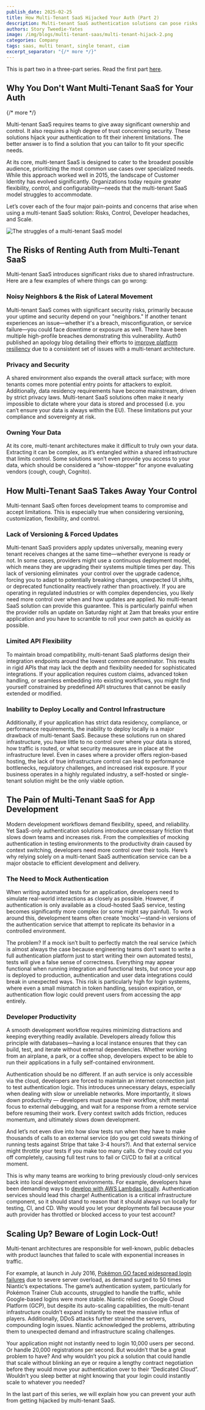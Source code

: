 ```yaml
---
publish_date: 2025-02-25
title: How Multi-Tenant SaaS Hijacked Your Auth (Part 2)
description: Multi-tenant SaaS authentication solutions can pose risks including security vulnerabilities, lack of control, and scalability issues. A better solution is one that can be tailored to fit specific needs.
authors: Story Tweedie-Yates
image: /img/blogs/multi-tenant-saas/multi-tenant-hijack-2.png
categories: Company
tags: saas, multi tenant, single tenant, ciam
excerpt_separator: "{/* more */}"
---
```


This is part two in a three-part series. Read the first part [here](/blog/multi-tenant-hijack).

## Why You Don't Want Multi-Tenant SaaS for Your Auth
{/* more */} 

Multi-tenant SaaS requires teams to give away significant ownership and control. It also requires a high degree of trust concerning security. These solutions hijack your authentication to fit their inherent limitations. The better answer is to find a solution that you can tailor to fit your specific needs.

At its core, multi-tenant SaaS is designed to cater to the broadest possible audience, prioritizing the most common use cases over specialized needs. While this approach worked well in 2015, the landscape of Customer Identity has evolved significantly. Organizations today require greater flexibility, control, and configurability—needs that the multi-tenant SaaS model struggles to accommodate.

Let’s cover each of the four major pain-points and concerns that arise when using a multi-tenant SaaS solution: Risks, Control, Developer headaches, and Scale.

![The struggles of a multi-tenant SaaS model](/img/blogs/multi-tenant-saas/saas-struggles.png)

## The Risks of Renting Auth from Multi-Tenant SaaS

Multi-tenant SaaS introduces significant risks due to shared infrastructure. Here are a few examples of where things can go wrong:

### Noisy Neighbors & the Risk of Lateral Movement

Multi-tenant SaaS comes with significant security risks, primarily because your uptime and security depend on your "neighbors." If another tenant experiences an issue—whether it's a breach, misconfiguration, or service failure—you could face downtime or exposure as well. There have been multiple high-profile breaches demonstrating this vulnerability. Auth0 published an apology blog detailing their efforts to [improve platform resiliency](https://auth0.com/blog/improving-our-platform-resiliency-and-upcoming-holiday-plans/) due to a consistent set of issues with a multi-tenant architecture.

### Privacy and Security

A shared environment also expands the overall attack surface; with more tenants comes more potential entry points for attackers to exploit. Additionally, data residency requirements have become mainstream, driven by strict privacy laws. Multi-tenant SaaS solutions often make it nearly impossible to dictate where your data is stored and processed (i.e. you can’t ensure your data is always within the EU). These limitations put your compliance and sovereignty at risk.

### Owning Your Data

At its core, multi-tenant architectures make it difficult to truly own your data. Extracting it can be complex, as it’s entangled within a shared infrastructure that limits control. Some solutions won’t even provide you access to your data, which should be considered a “show-stopper” for anyone evaluating vendors (cough, cough, Cognito).

## How Multi-Tenant SaaS Takes Away Your Control

Multi-tennant SaaS often forces development teams to compromise and accept limitations. This is especially true when considering versioning, customization, flexibility, and control.

### Lack of Versioning & Forced Updates

Multi-tenant SaaS providers apply updates universally, meaning every tenant receives changes at the same time—whether everyone is ready or not. In some cases, providers might use a continuous deployment model, which means they are upgrading their systems multiple times per day. This lack of versioning eliminates  your control over the upgrade cadence, forcing you to adapt to potentially breaking changes, unexpected UI shifts, or deprecated functionality reactively rather than proactively. If you are operating in regulated industries or with complex dependencies, you likely need more control over when and how updates are applied. No multi-tenant SaaS solution can provide this guarantee. This is particularly painful when the provider rolls an update on Saturday night at 2am that breaks your entire application and you have to scramble to roll your own patch as quickly as possible.

### Limited API Flexibility

To maintain broad compatibility, multi-tenant SaaS platforms design their integration endpoints around the lowest common denominator. This results in rigid APIs that may lack the depth and flexibility needed for sophisticated integrations. If your application requires custom claims, advanced token handling, or seamless embedding into existing workflows, you might find yourself constrained by predefined API structures that cannot be easily extended or modified.

### Inability to Deploy Locally and Control Infrastructure

Additionally, if your application has strict data residency, compliance, or performance requirements, the inability to deploy locally is a major drawback of multi-tenant SaaS. Because these solutions run on shared infrastructure, you have little to no control over where your data is stored, how traffic is routed, or what security measures are in place at the infrastructure level. Even in cases where a provider offers region-based hosting, the lack of true infrastructure control can lead to performance bottlenecks, regulatory challenges, and increased risk exposure. If your business operates in a highly regulated industry, a self-hosted or single-tenant solution might be the only viable option.

## The Pain of Multi-Tenant SaaS for App Development

Modern development workflows demand flexibility, speed, and reliability. Yet SaaS-only authentication solutions introduce unnecessary friction that slows down teams and increases risk. From the complexities of mocking authentication in testing environments to the productivity drain caused by context switching, developers need more control over their tools. Here’s why relying solely on a multi-tenant SaaS authentication service can be a major obstacle to efficient development and delivery.

### The Need to Mock Authentication

When writing automated tests for an application, developers need to simulate real-world interactions as closely as possible. However, if authentication is only available as a cloud-hosted SaaS service, testing becomes significantly more complex (or some might say painful). To work around this, development teams often create ‘mocks’—stand-in versions of the authentication service that attempt to replicate its behavior in a controlled environment.

The problem? If a mock isn’t built to perfectly match the real service (which is almost always the case because engineering teams don’t want to write a full authentication platform just to start writing their own automated tests), tests will give a false sense of correctness. Everything may appear functional when running integration and functional tests, but once your app is deployed to production, authentication and user data integrations could break in unexpected ways. This risk is particularly high for login systems, where even a small mismatch in token handling, session expiration, or authentication flow logic could prevent users from accessing the app entirely.

### Developer Productivity

A smooth development workflow requires minimizing distractions and keeping everything readily available. Developers already follow this principle with databases—having a local instance ensures that they can build, test, and iterate without external dependencies. Whether working from an airplane, a park, or a coffee shop, developers expect to be able to run their applications in a fully self-contained environment.

Authentication should be no different. If an auth service is only accessible via the cloud, developers are forced to maintain an internet connection just to test authentication logic. This introduces unnecessary delays, especially when dealing with slow or unreliable networks. More importantly, it slows down productivity — developers must pause their workflow, shift mental focus to external debugging, and wait for a response from a remote service before resuming their work. Every context switch adds friction, reduces momentum, and ultimately slows down development.

And let’s not even dive into how slow tests run when they have to make thousands of calls to an external service (do you get cold sweats thinking of running tests against Stripe that take 3-4 hours?). And that external service might throttle your tests if you make too many calls. Or they could cut you off completely, causing full test runs to fail or CI/CD to fail at a critical moment.

This is why many teams are working to bring previously cloud-only services back into local development environments. For example, developers have been demanding ways to [develop with AWS Lambdas locally](https://www.reddit.com/r/aws/comments/ajjd2s/how_can_you_developwrite_lambda_functions_locally/). Authentication services should lead this charge! Authentication is a critical infrastructure component, so it should stand to reason that it should always run locally for testing, CI, and CD. Why would you let your deployments fail because your auth provider has throttled or blocked access to your test account?

## Scaling Up? Beware of Login Lock-Out!

Multi-tenant architectures are responsible for well-known, public debacles with product launches that failed to scale with exponential increases in traffic.

For example, at launch in July 2016, [Pokémon GO faced widespread login failures](https://www.forbes.com/sites/davidthier/2016/07/07/pokemon-go-servers-seem-to-be-struggling/) due to severe server overload, as demand surged to 50 times Niantic’s expectations. The game’s authentication system, particularly for Pokémon Trainer Club accounts, struggled to handle the traffic, while Google-based logins were more stable. Niantic relied on Google Cloud Platform (GCP), but despite its auto-scaling capabilities, the multi-tenant infrastructure couldn’t expand instantly to meet the massive influx of players. Additionally, DDoS attacks further strained the servers, compounding login issues. Niantic acknowledged the problems, attributing them to unexpected demand and infrastructure scaling challenges.

Your application might not instantly need to login 10,000 users per second. Or handle 20,000 registrations per second. But wouldn’t that be a great problem to have? And why wouldn’t you pick a solution that could handle that scale without blinking an eye or require a lengthy contract negotiation before they would move your authentication over to their “Dedicated Cloud”. Wouldn’t you sleep better at night knowing that your login could instantly scale to whatever you needed?

In the last part of this series, we will explain how you can prevent your auth from getting hijacked by multi-tenant SaaS.
